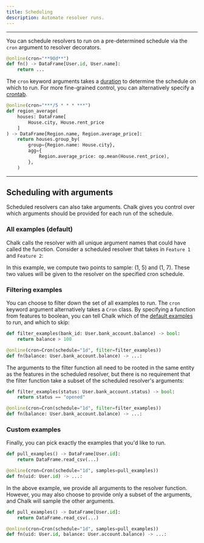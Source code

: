 ```yaml
---
title: Scheduling
description: Automate resolver runs.
---
```



---

You can schedule resolvers to run on a pre-determined schedule
via the `cron` argument to resolver decorators.

```py
@online(cron="**90d**")
def fn() -> DataFrame[User.id, User.name]:
    return ...
```

The `cron` keyword arguments takes a [duration](/docs/duration)
to determine the schedule on which to run. For more fine-grained control,
you can alternatively specify a [crontab](https://man7.org/linux/man-pages/man5/crontab.5.html).

```py
@online(cron="***/5 * * * ***")
def region_average(
    houses: DataFrame[
        House.city, House.rent_price
    ]
) -> DataFrame[Region.name, Region.average_price]:
    return houses.group_by(
        group={Region.name: House.city},
        agg={
            Region.average_price: op.mean(House.rent_price),
        },
    )
```

---

## Scheduling with arguments

Scheduled resolvers can also take arguments.
Chalk gives you control over which arguments should be
provided for each run of the schedule.

### All examples (default)

Chalk calls the resolver with
all unique argument names that could have called the function.
Consider a scheduled resolver that takes in
`Feature 1` and `Feature 2`:

<ScheduleSampling />

In this example, we compute two points to sample:
(1, 5) and (1, 7). These two values will be given
to the resolver on the specified cron schedule.

### Filtering examples

You can choose to filter down the set of all examples to run.
The `cron` keyword argument alternatively takes a `Cron` class.
By specifying a function from features to boolean,
you can tell Chalk which of the [default examples](#all-examples-default)
to run, and which to skip:

```py
def filter_examples(bank_id: User.bank_account.balance) -> bool:
    return balance > 100

@online(cron=Cron(schedule="1d", filter=filter_examples))
def fn(balance: User.bank_account.balance) -> ...:
```

The arguments to the filter function all need to be rooted in the
same entity as the features in the scheduled resolver,
but there is no requirement that the filter function take a subset
of the scheduled resolver's arguments:

```py
def filter_examples(status: User.bank_account.status) -> bool:
    return status == "opened"

@online(cron=Cron(schedule="1d", filter=filter_examples))
def fn(balance: User.bank_account.balance) -> ...:
```

### Custom examples

Finally, you can pick exactly the examples that you'd like to run.

```py
def pull_examples() -> DataFrame[User.id]:
    return DataFrame.read_csv(...)

@online(cron=Cron(schedule="1d", samples=pull_examples))
def fn(uid: User.id) -> ...:
```

In the above example, we provide all arguments to the resolver function.
However, you may also choose to provide only a subset of the arguments,
and Chalk will sample the other arguments.

```py
def pull_examples() -> DataFrame[User.id]:
    return DataFrame.read_csv(...)

@online(cron=Cron(schedule="1d", samples=pull_examples))
def fn(uid: User.id, balance: User.account.balance) -> ...:
```
